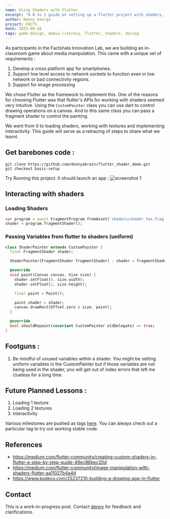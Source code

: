 ```yaml
---
name: Using Shaders with Flutter
excerpt: "A 0 to 1 guide on setting up a flutter project with shaders, textures and interactivity"
author: Denny George
project: FACTS
date: 2023-09-28
tags: game-design, media-literacy, flutter, shaders, devlog
---
```


As participants in the Factshala Innovation Lab, we are building an in-classroom game about media manipulation. This came with a unique set of requirements :  
1. Develop a cross platform app for smartphones. 
2. Support low level access to network sockets to function even in low network or bad connectivity regions.
3. Support for image processing
   
We chose Flutter as the framework to implement this. One of the reasons for choosing Flutter was that flutter's APIs for working with shaders seemed very intuitive. Using the `CustomPainter` class you can use dart to control drawing operations on a canvas. And to this same class you can pass a fragment shader to control the painting.

We went from 0 to loading shaders, working with textures and implementing interactivity. This guide will serve as a retracing of steps to share what we learnt.

## Get barebones code : 
```
git clone https://github.com/dennyabrain/flutter_shader_demo.git
git checkout basic-setup
```

Try Running this project. It should launch an app :
![screenshot 1](../images/screenshot-1.jpg)

## Interacting with shaders

### Loading Shaders
```dart
var program = await FragmentProgram.fromAsset('shaders/shader_tex.frag');
shader = program.fragmentShader();
```

### Passing Variables from flutter to shaders (uniform)
```dart
class ShaderPainter extends CustomPainter {
  final FragmentShader shader;

  ShaderPainter(FragmentShader fragmentShader) : shader = fragmentShader;

  @override
  void paint(Canvas canvas, Size size) {
    shader.setFloat(0, size.width);
    shader.setFloat(1, size.height);

    final paint = Paint();

    paint.shader = shader;
    canvas.drawRect(Offset.zero & size, paint);
  }

  @override
  bool shouldRepaint(covariant CustomPainter oldDelegate) => true;
}
```

## Footguns : 
1. Be mindful of unused variables within a shader. You might be setting uniform variables in the CustomPainter but if those variables are not being used in the shader, you will get out of index errors that left me clueless for a long time.

## Future Planned Lessons : 
1. Loading 1 texture
2. Loading 2 textures 
3. Interactivity

Various milestones are pushed as tags [here](https://github.com/dennyabrain/flutter_shader_demo/tags). You can always check out a particular tag to try out working stable code. 


## References
- https://medium.com/flutter-community/creating-custom-shaders-in-flutter-a-step-by-step-guide-49ec86bec20d
- https://medium.com/flutter-community/image-manipulation-with-shaders-flutter-aa11027b4a4d
- https://www.kodeco.com/25237210-building-a-drawing-app-in-flutter

## Contact
This is a work-in-progress post. Contact [denny](https://github.com/dennyabrain/) for feedback and clarifications.